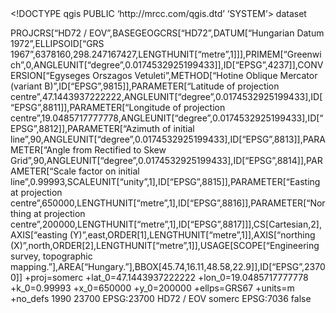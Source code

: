 <!DOCTYPE qgis PUBLIC 'http://mrcc.com/qgis.dtd' 'SYSTEM'>
<qgis version="3.32.0-Lima">
  <identifier></identifier>
  <parentidentifier></parentidentifier>
  <language></language>
  <type>dataset</type>
  <title></title>
  <abstract></abstract>
  <links/>
  <dates/>
  <fees></fees>
  <encoding></encoding>
  <crs>
    <spatialrefsys nativeFormat="Wkt">
      <wkt>PROJCRS["HD72 / EOV",BASEGEOGCRS["HD72",DATUM["Hungarian Datum 1972",ELLIPSOID["GRS 1967",6378160,298.247167427,LENGTHUNIT["metre",1]]],PRIMEM["Greenwich",0,ANGLEUNIT["degree",0.0174532925199433]],ID["EPSG",4237]],CONVERSION["Egyseges Orszagos Vetuleti",METHOD["Hotine Oblique Mercator (variant B)",ID["EPSG",9815]],PARAMETER["Latitude of projection centre",47.1443937222222,ANGLEUNIT["degree",0.0174532925199433],ID["EPSG",8811]],PARAMETER["Longitude of projection centre",19.0485717777778,ANGLEUNIT["degree",0.0174532925199433],ID["EPSG",8812]],PARAMETER["Azimuth of initial line",90,ANGLEUNIT["degree",0.0174532925199433],ID["EPSG",8813]],PARAMETER["Angle from Rectified to Skew Grid",90,ANGLEUNIT["degree",0.0174532925199433],ID["EPSG",8814]],PARAMETER["Scale factor on initial line",0.99993,SCALEUNIT["unity",1],ID["EPSG",8815]],PARAMETER["Easting at projection centre",650000,LENGTHUNIT["metre",1],ID["EPSG",8816]],PARAMETER["Northing at projection centre",200000,LENGTHUNIT["metre",1],ID["EPSG",8817]]],CS[Cartesian,2],AXIS["easting (Y)",east,ORDER[1],LENGTHUNIT["metre",1]],AXIS["northing (X)",north,ORDER[2],LENGTHUNIT["metre",1]],USAGE[SCOPE["Engineering survey, topographic mapping."],AREA["Hungary."],BBOX[45.74,16.11,48.58,22.9]],ID["EPSG",23700]]</wkt>
      <proj4>+proj=somerc +lat_0=47.1443937222222 +lon_0=19.0485717777778 +k_0=0.99993 +x_0=650000 +y_0=200000 +ellps=GRS67 +units=m +no_defs</proj4>
      <srsid>1990</srsid>
      <srid>23700</srid>
      <authid>EPSG:23700</authid>
      <description>HD72 / EOV</description>
      <projectionacronym>somerc</projectionacronym>
      <ellipsoidacronym>EPSG:7036</ellipsoidacronym>
      <geographicflag>false</geographicflag>
    </spatialrefsys>
  </crs>
  <extent/>
</qgis>
